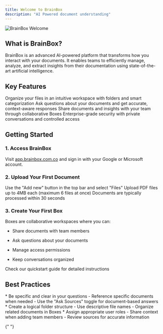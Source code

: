```yaml
---
title: Welcome to BrainBox
description: "AI Powered document understanding"
---
```


![BrainBox Welcome](/images/Introduccion.png)

## What is BrainBox?

BrainBox is an advanced AI-powered platform that transforms how you interact with your documents. It enables teams to efficiently manage, analyze, and extract insights from their documentation using state-of-the-art artificial intelligence.

## Key Features

<CardGroup cols={2}>
  <Card title="Smart Document Management" icon="folder-tree">
    Organize your files in an intuitive workspace with folders and smart
    categorization
  </Card>

  <Card title="AI-Powered Analysis" icon="brain-circuit">
    Ask questions about your documents and get accurate, context-aware responses
  </Card>

  <Card title="Team Collaboration" icon="users-gear">
    Share documents and insights with your team through collaborative Boxes
  </Card>

  <Card title="Secure & Private" icon="shield-check">
    Enterprise-grade security with private conversations and controlled access
  </Card>
</CardGroup>

## Getting Started

### 1. Access BrainBox

Visit [app.brainbox.com.co](https://app.brainbox.com.co) and sign in with your Google or Microsoft account.

### 2. Upload Your First Document

<Steps>
  <Step title="Click Add New">
    Use the "Add new" button in the top bar and select "Files"
  </Step>

  <Step title="Select Documents">
    Upload PDF files up to 4MB each (maximum 6 files at once)
  </Step>

  <Step title="Wait for Processing">
    Documents are typically processed within 30 seconds
  </Step>
</Steps>

### 3. Create Your First Box

Boxes are collaborative workspaces where you can:

* Share documents with team members

* Ask questions about your documents

* Manage access permissions

* Keep conversations organized

<Card title="Ready to dive deeper?" icon="arrow-right" href="/en/quickstart">
  Check our quickstart guide for detailed instructions
</Card>

## Best Practices

<AccordionGroup>
  <Accordion title="Asking Effective Questions">
    * Be specific and clear in your questions - Reference specific documents
      when needed - Use the "Ask Sources" toggle for document-based answers
  </Accordion>

  <Accordion title="Document Organization">
    * Create a logical folder structure - Use descriptive file names - Organize
      related documents in Boxes
  </Accordion>

  <Accordion title="Team Collaboration">
    * Assign appropriate user roles - Share context when adding team members -
      Review sources for accurate information
  </Accordion>
</AccordionGroup>

{" "}